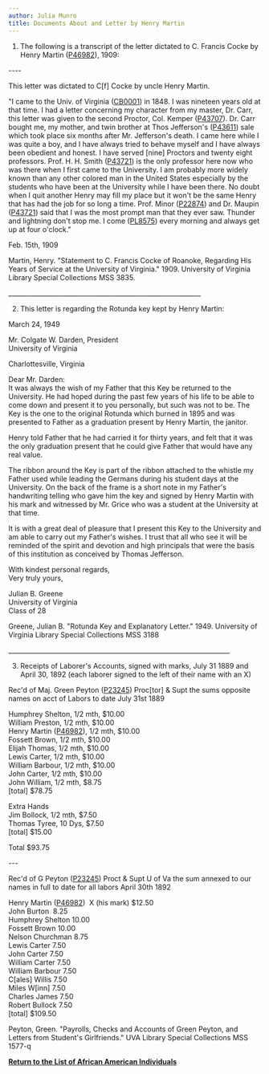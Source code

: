 ```yaml
---
author: Julia Munro
title: Documents About and Letter by Henry Martin
---
```

1) The following is a transcript of the letter dictated to C. Francis Cocke by Henry Martin ([P46982](http://juel.iath.virginia.edu/public_person?person=46982 "Henry Martin")), 1909:

\----

This letter was dictated to C\[f\] Cocke by uncle Henry Martin. 

"I came to the Univ. of Virginia ([CB0001](http://juel.iath.virginia.edu/public_cb?cb=CB0001 "University of Virginia")) in 1848. I was nineteen years old at that time. I had a letter concerning my character from my master, Dr. Carr, this letter was given to the second Proctor, Col. Kemper ([P43707](http://juel.iath.virginia.edu/public_person?person=43707 "Col. Kemper")). Dr. Carr bought me, my mother, and twin brother at Thos Jefferson's ([P43611](http://juel.iath.virginia.edu/public_person?person=P43611 "Thomas Jefferson")) sale which took place six months after Mr. Jefferson's death. I came here while I was quite a boy, and I have always tried to behave myself and I have always been obedient and honest. I have served \[nine\] Proctors and twenty eight professors. Prof. H. H. Smith ([P43721](http://juel.iath.virginia.edu/public_person?person=43721 "Prof. H. H. Smith")) is the only professor here now who was there when I first came to the University. I am probably more widely known than any other colored man in the United States especially by the students who have been at the University while I have been there. No doubt when I quit another Henry may fill my place but it won't be the same Henry that has had the job for so long a time. Prof. Minor ([P22874](http://juel.iath.virginia.edu/public_person?person=22874 "Prof. Minor")) and Dr. Maupin ([P43721](http://juel.iath.virginia.edu/public_person?person=43731 "Dr. Maupin")) said that I was the most prompt man that they ever saw. Thunder and lightning don't stop me. I come ([PL8575](http://juel.iath.virginia.edu/public_place?place=8575 "PL8575")) every morning and always get up at four o'clock."

Feb. 15th, 1909

Martin, Henry. "Statement to C. Francis Cocke of Roanoke, Regarding His Years of Service at the University of Virginia." 1909. University of Virginia Library Special Collections MSS 3835.

\_\_\_\_\_\_\_\_\_\_\_\_\_\_\_\_\_\_\_\_\_\_\_\_\_\_\_\_\_\_\_\_\_\_\_\_\_\_\_\_\_\_\_\_\_\_\_\_\_\_\_\_\_\_\_\_\_\_\_\_

2) This letter is regarding the Rotunda key kept by Henry Martin: 

March 24, 1949

Mr. Colgate W. Darden, President  
University of Virginia  
  
Charlottesville, Virginia

Dear Mr. Darden:  
It was always the wish of my Father that this Key be returned to the University. He had hoped during the past few years of his life to be able to come down and present it to you personally, but such was not to be. The Key is the one to the original Rotunda which burned in 1895 and was presented to Father as a graduation present by Henry Martin, the janitor. 

Henry told Father that he had carried it for thirty years, and felt that it was the only graduation present that he could give Father that would have any real value. 

The ribbon around the Key is part of the ribbon attached to the whistle my Father used while leading the Germans during his student days at the University. On the back of the frame is a short note in my Father's handwriting telling who gave him the key and signed by Henry Martin with his mark and witnessed by Mr. Grice who was a student at the University at that time. 

It is with a great deal of pleasure that I present this Key to the University and am able to carry out my Father's wishes. I trust that all who see it will be reminded of the spirit and devotion and high principals that were the basis of this institution as conceived by Thomas Jefferson. 

With kindest personal regards,   
Very truly yours, 

Julian B. Greene  
University of Virginia  
Class of 28

Greene, Julian B. "Rotunda Key and Explanatory Letter." 1949. University of Virginia Library Special Collections MSS 3188

\_\_\_\_\_\_\_\_\_\_\_\_\_\_\_\_\_\_\_\_\_\_\_\_\_\_\_\_\_\_\_\_\_\_\_\_\_\_\_\_\_\_\_\_\_\_\_\_\_\_\_\_\_\_\_\_\_\_\_\_\_\_\_\_\_\_\_\_\_

3) Receipts of Laborer's Accounts, signed with marks, July 31 1889 and April 30, 1892 (each laborer signed to the left of their name with an X)  
  
Rec'd of Maj. Green Peyton ([P23245](http://juel.iath.virginia.edu/public_person?person=23245 "Maj. Green Peyton")) Proc\[tor\] & Supt the sums opposite names on acct of Labors to date July 31st 1889

Humphrey Shelton, 1/2 mth, $10.00  
William Preston, 1/2 mth, $10.00  
Henry Martin ([P46982](http://juel.iath.virginia.edu/public_person?person=46982 "Henry Martin")), 1/2 mth, $10.00  
Fossett Brown, 1/2 mth, $10.00  
Elijah Thomas, 1/2 mth, $10.00  
Lewis Carter, 1/2 mth, $10.00  
William Barbour, 1/2 mth, $10.00  
John Carter, 1/2 mth, $10.00  
John William, 1/2 mth, $8.75  
\[total\] $78.75

Extra Hands  
Jim Bollock, 1/2 mth, $7.50  
Thomas Tyree, 10 Dys, $7.50  
\[total\] $15.00

Total $93.75

\---

Rec'd of G Peyton ([P23245](http://juel.iath.virginia.edu/public_person?person=23245 "Maj. Green Peyton")) Proct & Supt U of Va the sum annexed to our names in full to date for all labors April 30th 1892  
  
Henry Martin ([P46982](http://juel.iath.virginia.edu/public_person?person=46982 "Henry Martin"))  X (his mark) $12.50  
John Burton  8.25  
Humphrey Shelton 10.00  
Fossett Brown 10.00  
Nelson Churchman 8.75  
Lewis Carter 7.50  
John Carter 7.50  
William Carter 7.50  
William Barbour 7.50  
C\[ales\] Willis 7.50  
Miles W\[inn\] 7.50  
Charles James 7.50  
Robert Bullock 7.50  
\[total\] $109.50  
  

Peyton, Green. "Payrolls, Checks and Accounts of Green Peyton, and Letters from Student's Girlfriends." UVA Library Special Collections MSS 1577-q

**[Return to the List of African American Individuals](http://juel.iath.virginia.edu/node/367 "Return to the List of African-American Individuals")**